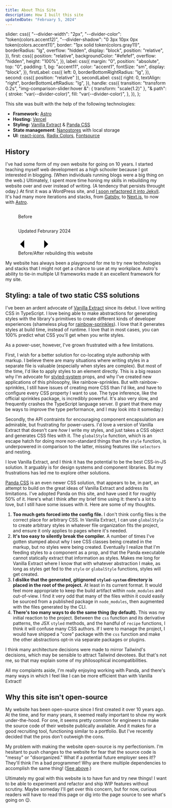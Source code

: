 ```yaml
---
title: About This Site
description: How I built this site
updatedDate: "February 5, 2024"
---
```



  slider: css({
    "--divider-width": "2px",
    "--divider-color": "token(colors.accent12)",
    "--divider-shadow": "0 3px 10px 0px token(colors.accent11)",
    border: "1px solid token(colors.gray11)",
    borderRadius: "lg",
    overflow: "hidden",
    display: "block",
    position: "relative",
  }),
  first: css({
    position: "relative",
    backgroundColor: "#efefef",
    overflow: "hidden",
    height: "100%",
  }),
  label: css({
    margin: "0",
    position: "absolute",
    top: "0",
    padding: 1,
    bg: "accent11",
    color: "accent1",
    fontSize: "sm",
    display: "block",
  }),
  firstLabel: css({
    left: 0,
    borderBottomRightRadius: "lg",
  }),
  second: css({ position: "relative" }),
  secondLabel: css({
    right: 0,
    textAlign: "right",
    borderBottomLeftRadius: "lg",
  }),
  handle: css({
    transition: "transform 0.2s",
    "img-comparison-slider:hover &": { transform: "scale(1.2)" },
    "& path": {
      stroke: "var(--divider-color)",
      fill: "var(--divider-color)",
    },
  }),
};

This site was built with the help of the following technologies:

- **Framework:** [Astro](https://astro.build)
- **Hosting:** [Vercel](https://vercel.com)
- **Styling:** [Vanilla Extract](https://vanilla-extract.style) & [Panda CSS](https://panda-css.com)
- **State management**: [Nanostores](https://github.com/nanostores/nanostores) with local storage
- **UI**: [react-icons](https://react-icons.github.io/react-icons/), [Radix Colors](https://www.radix-ui.com/colors), [Fontsource](https://fontsource.org/)

## History

I've had some form of my own website for going on 10 years. I started teaching myself web development as a high schooler because I got interested in blogging. (When individuals running blogs were a big thing on the web.) Ultimately, I spent more time honing my skills in rebuilding my website over and over instead of writing. (A tendency that persists throught oday.) At first it was a WordPress site, and [I soon refactored it into Jekyll](/blog/starting-a-blog-with-jeyll). It's had many more iterations and stacks, from [Gatsby](https://gatsbyjs.com), to [Next.js](https://nextjs.org), to now with [Astro](https://astrol.build).

<figure class={css({overflowX: 'initial'})}>
<img-comparison-slider class={styles.slider}>

<div slot="first" class={styles.first}>
  <Image src={oldSite} alt="" />
  <p class:list={[styles.label, styles.firstLabel]}>Before</p>
</div>
<div slot="second" class={styles.sescond}>
  <Image src={newSite} alt="" />
  <p class:list={[styles.label, styles.secondLabel]}>Updated Februrary 2024</p>
</div>
<svg
  slot="handle"
  class={styles.handle}
  xmlns="http://www.w3.org/2000/svg"
  width="100"
  viewBox="-8 -3 16 6"
>
  <path
    d="M -5 -2 L -7 0 L -5 2 M -5 -2 L -5 2 M 5 -2 L 7 0 L 5 2 M 5 -2 L 5 2"
    stroke-width="1"
    vector-effect="non-scaling-stroke"
  ></path>
</svg>

</img-comparison-slider>
<figcaption class={css({mt: '1em'})}>Before/After rebuilding this website</figcaption>
</figure>

My website has always been a playground for me to try new technologies and stacks that I might not get a chance to use at my workplace. Astro's ability to tie-in multiple UI frameworks made it an excellent framework for my site.

## Styling: a tale of two static CSS solutions

I've been an ardent advocate of [Vanilla Extract](https://vanilla-extract.style) since its debut. I love writing CSS in TypeScript. I love being able to make abstractions for generating styles with the library's primitives to create different kinds of developer experiences (shameless plug for [rainbow-sprinkles](https://github.com/wayfair/rainbow-sprinkles)). I love that it generates styles at build time, instead of runtime. I love that in most cases, you can 100% predict what CSS you'll get when you write styles.

As a power-user, however, I've grown frustrated with a few limitations.

First, I wish for a better solution for co-locating style authorship with markup. I believe there are many situations where writing styles in a separate file is valuable (especially when styles are complex). But most of the time, I'd like to apply styles to an element directly. This is a big reason why I'm advocate for [styled-system](https://github.com/styled-system/styled-system) props, and why I've created new applications of this philosophy, like rainbow-sprinkles. But with rainbow-sprinkles, I still have issues of creating more CSS than I'd like, and have to configure every CSS property I want to use. The type inference, like the official sprinkles package, is incredibly powerful. It's also very slow, and frequently crashes the TypeScript language server. (I grant that there may be ways to improve the type performance, and I may look into it someday.)

Secondly, the API contraints for encouraging component encapsulation are admirable, but frustrating for power-users. I'd love a version of Vanilla Extract that doesn't care _how_ I write my styles, and just takes a CSS object and generates CSS files with it. The `globalStyle` function, which is an escape hatch for doing more non-standard things than the `style` function, is underpowered in comparison to the latter, missing features like `selectors` and nesting.

I love Vanilla Extract, and I think it has the potential to be the best CSS-in-JS solution. It arguably is for design systems and component libraries. But my frustrations has led me to explore other solutions.

[Panda CSS](https://panda-css.com) is an even newer CSS solution, that appears to be, in part, an attempt to build on the great ideas of Vanilla Extract and address its limitations. I've adopted Panda on this site, and have used it for roughly 50% of it. Here's what I think after my brief time using it: there's a lot to love, but I still have some issues with it. Here are some of my thoughts.

1. **Too much gets forced into the config file.** I don't think config files is the correct place for arbitrary CSS. In Vanilla Extract, I can use `globalStyle` to create arbitrary styles in whatever file organization fits the project, and ensure it only applies to pages where it's needed.
2. **It's too easy to silently break the compiler.** A number of times I've gotten stumped about why I see CSS classes being created in the markup, but no styles were being created. Eventually I realize that I'm feeding styles to a component as a prop, and that the Panda executable cannot statically extract that information as styles. Makes me long for Vanilla Extract where I know that with whatever abstraction I make, as long as styles get fed to the `style` or `globalStyle` functions, styles will get created.
3. **I dislike that the generated, gitignored `styled-system` directory is placed in the root of the project.** At least in its current format. It would feel more appropriate to keep the build artifact within `node_modules` and out-of-view. I find it very odd that many of the files within it could easily be sourced from a published package in `node_modules`, then augmented with the files generated by the CLI.
4. **There's too many ways to do the same thing (by default).** This was my initial reaction to the project. Between the `css` function and its derivative patterns, the JSX `styled` methods, and the handful of `recipe` functions, I think it will confuse many CSS authors. If I were to manage the project, I would have shipped a "core" package with the `css` function and make the other abstractions opt-in via separate packages or plugins.

I think many architecture decisions were made to mirror Tailwind's decisions, which may be sensible to attract Tailwind devotees. But that's not me, so that may explain some of my philosophical incompatibilities.

All my complaints aside, I'm really enjoying working with Panda, and there's many ways in which I feel like I can be more efficient than with Vanilla Extract!

## Why this site isn't open-source

My website has been open-source since I first created it over 10 years ago. At the time, and for many years, it seemed really important to show my work under-the-hood. For one, it seems pretty common for engineers to make the source code of their website publically available. And it makes for a good recruiting tool, functioning similar to a portfolio. But I've recently decided that the pros don't outweigh the cons.

My problem with making the website open-source is my perfectionism. I'm hesitant to push changes to the website for fear that the source code is "messy" or "disorganized." What if a potential future employer sees it!? They'll think I'm a bad programmer! Why are there multiple dependencies to accomplish the same thing! ([See above](#styling-a-tale-of-two-static-css-solutions).)

Ultimately my goal with this website is to have fun and try new things! I want to be able to experiment and refactor and ship WIP features without scrutiny. Maybe someday I'll get over this concern, but for now, curious readers will have to read this page or dig into the page source to see what's going on 😉.
